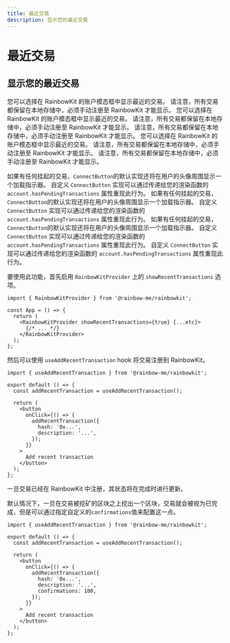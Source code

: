 ```yaml
---
title: 最近交易
description: 显示您的最近交易
---
```


# 最近交易

## 显示您的最近交易

您可以选择在 RainbowKit 的账户模态框中显示最近的交易。 请注意，所有交易都保留在本地存储中，必须手动注册至 RainbowKit 才能显示。 您可以选择在 RainbowKit 的账户模态框中显示最近的交易。 请注意，所有交易都保留在本地存储中，必须手动注册至 RainbowKit 才能显示。 请注意，所有交易都保留在本地存储中，必须手动注册至 RainbowKit 才能显示。 您可以选择在 RainbowKit 的账户模态框中显示最近的交易。 请注意，所有交易都保留在本地存储中，必须手动注册至 RainbowKit 才能显示。 请注意，所有交易都保留在本地存储中，必须手动注册至 RainbowKit 才能显示。

如果有任何挂起的交易，`ConnectButton`的默认实现还将在用户的头像周围显示一个加载指示器。 自定义 `ConnectButton` 实现可以通过传递给您的渲染函数的 `account.hasPendingTransactions` 属性重现此行为。 如果有任何挂起的交易，`ConnectButton`的默认实现还将在用户的头像周围显示一个加载指示器。 自定义 `ConnectButton` 实现可以通过传递给您的渲染函数的 `account.hasPendingTransactions` 属性重现此行为。 如果有任何挂起的交易，`ConnectButton`的默认实现还将在用户的头像周围显示一个加载指示器。 自定义 `ConnectButton` 实现可以通过传递给您的渲染函数的 `account.hasPendingTransactions` 属性重现此行为。 自定义 `ConnectButton` 实现可以通过传递给您的渲染函数的 `account.hasPendingTransactions` 属性重现此行为。

要使用此功能，首先启用 `RainbowKitProvider` 上的 `showRecentTransactions` 选项。

```tsx
import { RainbowKitProvider } from '@rainbow-me/rainbowkit';

const App = () => {
  return (
    <RainbowKitProvider showRecentTransactions={true} {...etc}>
      {/* ... */}
    </RainbowKitProvider>
  );
};
```

然后可以使用 `useAddRecentTransaction` hook 将交易注册到 RainbowKit。

```tsx
import { useAddRecentTransaction } from '@rainbow-me/rainbowkit';

export default () => {
  const addRecentTransaction = useAddRecentTransaction();

  return (
    <button
      onClick={() => {
        addRecentTransaction({
          hash: '0x...',
          description: '...',
        });
      }}
    >
      Add recent transaction
    </button>
  );
};
```

一旦交易已经在 RainbowKit 中注册，其状态将在完成时进行更新。

默认情况下，一旦在交易被挖矿的区块之上挖出一个区块，交易就会被视为已完成，但是可以通过指定自定义的`confirmations`值来配置这一点。

```tsx
import { useAddRecentTransaction } from '@rainbow-me/rainbowkit';

export default () => {
  const addRecentTransaction = useAddRecentTransaction();

  return (
    <button
      onClick={() => {
        addRecentTransaction({
          hash: '0x...',
          description: '...',
          confirmations: 100,
        });
      }}
    >
      Add recent transaction
    </button>
  );
};
```
